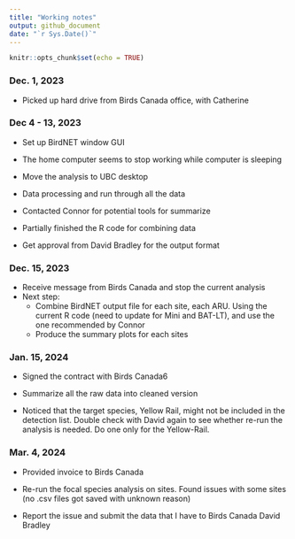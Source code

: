 ```yaml
---
title: "Working notes"
output: github_document
date: "`r Sys.Date()`"
---
```


```r
knitr::opts_chunk$set(echo = TRUE)
```

### Dec. 1, 2023

-   Picked up hard drive from Birds Canada office, with Catherine

### Dec 4 - 13, 2023

-   Set up BirdNET window GUI

-   The home computer seems to stop working while computer is sleeping

-   Move the analysis to UBC desktop

-   Data processing and run through all the data

-   Contacted Connor for potential tools for summarize

-   Partially finished the R code for combining data

-   Get approval from David Bradley for the output format

### Dec. 15, 2023

-   Receive message from Birds Canada and stop the current analysis
-   Next step:
    -   Combine BirdNET output file for each site, each ARU. Using the current R code (need to update for Mini and BAT-LT), and use the one recommended by Connor
    -   Produce the summary plots for each sites

### Jan. 15, 2024

-   Signed the contract with Birds Canada6

-   Summarize all the raw data into cleaned version

-   Noticed that the target species, Yellow Rail, might not be included in the detection list. Double check with David again to see whether re-run the analysis is needed. Do one only for the Yellow-Rail.

### Mar. 4, 2024

-   Provided invoice to Birds Canada

-   Re-run the focal species analysis on sites. Found issues with some sites (no .csv files got saved with unknown reason)

-   Report the issue and submit the data that I have to Birds Canada David Bradley
